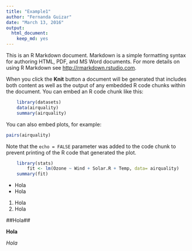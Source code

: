 ```yaml
---
title: "Example1"
author: "Fernanda Guizar"
date: "March 13, 2016"
output: 
  html_document: 
    keep_md: yes
---
```


This is an R Markdown document. Markdown is a simple formatting syntax for authoring HTML, PDF, and MS Word documents. For more details on using R Markdown see <http://rmarkdown.rstudio.com>.

When you click the **Knit** button a document will be generated that includes both content as well as the output of any embedded R code chunks within the document. You can embed an R code chunk like this:

```r
	library(datasets)
	data(airquality)
	summary(airquality)
```

You can also embed plots, for example:


```r
pairs(airquality)
```

Note that the `echo = FALSE` parameter was added to the code chunk to prevent printing of the R code that generated the plot.
```r
	library(stats)
	    fit <- lm(Ozone ~ Wind + Solar.R + Temp, data= airquality)
	summary(fit)
```

- Hola
- Hola
1. Hola
2. Hola  

##Hola##  

**Hola**

*Hola*
	
	